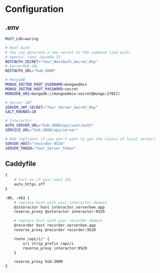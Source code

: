 # Configuration

## .env
```bash
RUST_LOG=waring

# Next Auth
# You can generate a new secret on the command line with:
# openssl rand -base64 32
NEXTAUTH_SECRET="Your_NextAuth_Secret_Key"
# ServerHub URL
NEXTAUTH_URL="hub:3000"

# MongoDB
MONGO_INITDB_ROOT_USERNAME=mongoadmin
MONGO_INITDB_ROOT_PASSWORD=secret
MONGODB_URI=mongodb://mongoadmin:secret@mongo:27017/

# Server JWT
SERVER_JWT_SECRET="Your_Server_Secret_Key"
SALT_ROUNDS=10

# Interactor
AUTH_SERVER_URL="hub:3000/api/user/auth"
SERVICE_URL="hub:3000/api/server"

# Web (optional if you don't want to get the status of local server)
SERVER_HOST="recorder:9528"
SERVER_TOKEN="Your_Server_Token"

```

## Caddyfile
```bash
{
    # turn on if your want SSL
    auto_https off
}

:80, :443 {
    # replace host with your interactor domain
    @interactor host interactor.serverbee.app
    reverse_proxy @interactor interactor:9529

    # replace host with your recorder domain
    @recorder host recorder.serverbee.app
    reverse_proxy @recorder recorder:9528

    route /api/i/* {
        uri strip_prefix /api/i
        reverse_proxy interactor:9529
    }

    reverse_proxy hub:3000
}

```
